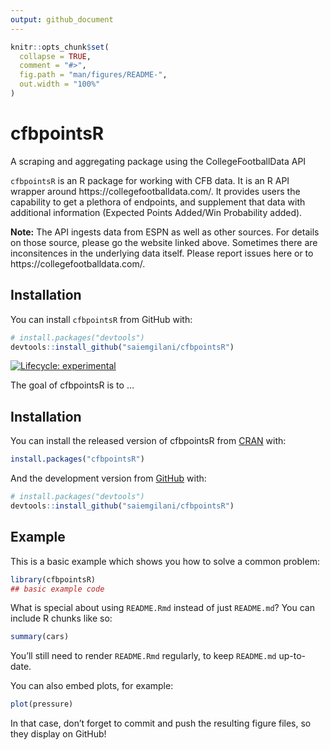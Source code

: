 ---
output: github_document
---

<!-- README.md is generated from README.Rmd. Please edit that file -->

```{r, include = FALSE}
knitr::opts_chunk$set(
  collapse = TRUE,
  comment = "#>",
  fig.path = "man/figures/README-",
  out.width = "100%"
)
```

# cfbpointsR
A scraping and aggregating package using the CollegeFootballData API

`cfbpointsR` is an R package for working with CFB data. It is an R API wrapper around https://collegefootballdata.com/. It provides users the capability to get a plethora of endpoints, and supplement that data with additional information (Expected Points Added/Win Probability added). 

__Note:__ The API ingests data from ESPN as well as other sources. For details on those source, please go the website linked above. Sometimes there are inconsitences in the underlying data itself. Please report issues here or to https://collegefootballdata.com/. 

## Installation
You can install `cfbpointsR` from GitHub with:

``` r
# install.packages("devtools")
devtools::install_github("saiemgilani/cfbpointsR")
```

  <!-- badges: start -->
  [![Lifecycle: experimental](https://img.shields.io/badge/lifecycle-experimental-orange.svg)](https://www.tidyverse.org/lifecycle/#experimental)
  <!-- badges: end -->

The goal of cfbpointsR is to ...

## Installation

You can install the released version of cfbpointsR from [CRAN](https://CRAN.R-project.org) with:

``` r
install.packages("cfbpointsR")
```

And the development version from [GitHub](https://github.com/) with:

``` r
# install.packages("devtools")
devtools::install_github("saiemgilani/cfbpointsR")
```
## Example

This is a basic example which shows you how to solve a common problem:

```{r example}
library(cfbpointsR)
## basic example code
```

What is special about using `README.Rmd` instead of just `README.md`? You can include R chunks like so:

```{r cars}
summary(cars)
```

You'll still need to render `README.Rmd` regularly, to keep `README.md` up-to-date.

You can also embed plots, for example:

```{r pressure, echo = FALSE}
plot(pressure)
```

In that case, don't forget to commit and push the resulting figure files, so they display on GitHub!
